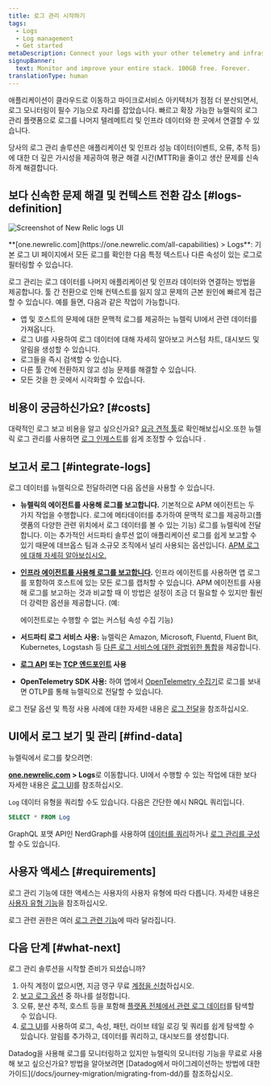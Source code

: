 ```yaml
---
title: 로그 관리 시작하기
tags:
  - Logs
  - Log management
  - Get started
metaDescription: Connect your logs with your other telemetry and infrastructure data with the log management capabilities in New Relic.
signupBanner:
  text: Monitor and improve your entire stack. 100GB free. Forever.
translationType: human
---
```



애플리케이션이 클라우드로 이동하고 마이크로서비스 아키텍처가 점점 더 분산되면서, 로그 모니터링이 필수 기능으로 자리를 잡았습니다. 빠르고 확장 가능한 뉴렐릭의 로그 관리 플랫폼으로 로그를 나머지 텔레메트리 및 인프라 데이터와 한 곳에서 연결할 수 있습니다.

당사의 로그 관리 솔루션은 애플리케이션 및 인프라 성능 데이터(이벤트, 오류, 추적 등)에 대한 더 깊은 가시성을 제공하여 평균 해결 시간(MTTR)을 줄이고 생산 문제를 신속하게 해결합니다.

## 보다 신속한 문제 해결 및 컨텍스트 전환 감소 [#logs-definition]

<img
  title="Screenshot of New Relic logs UI"
  alt="Screenshot of New Relic logs UI"
  src={logsMainLogsUi}
/>

<figcaption>
  **[one.newrelic.com](https://one.newrelic.com/all-capabilities) > Logs**: 기본 로그 UI 페이지에서 모든 로그를 확인한 다음 특정 텍스트나 다른 속성이 있는 로그로 필터링할 수 있습니다.
</figcaption>

로그 관리는 로그 데이터를 나머지 애플리케이션 및 인프라 데이터와 연결하는 방법을 제공합니다. 툴 간 전환으로 인해 컨텍스트를 잃지 않고 문제의 근본 원인에 빠르게 접근할 수 있습니다. 예를 들면, 다음과 같은 작업이 가능합니다.

* 앱 및 호스트의 문제에 대한 문맥적 로그를 제공하는 뉴렐릭 UI에서 관련 데이터를 가져옵니다.
* 로그 UI를 사용하여 로그 데이터에 대해 자세히 알아보고 커스텀 차트, 대시보드 및 알림을 생성할 수 있습니다.
* 로그들을 즉시 검색할 수 있습니다.
* 다른 툴 간에 전환하지 않고 성능 문제를 해결할 수 있습니다.
* 모든 것을 한 곳에서 시각화할 수 있습니다.

## 비용이 궁금하신가요? [#costs]

대략적인 로그 보고 비용을 알고 싶으신가요? [요금 견적 툴](https://newrelic.com/blog/nerdlog/estimate-data-cost)로 확인해보십시오.또한 뉴렐릭 로그 관리를 사용하면 [로그 인제스트](/docs/data-apis/manage-data/manage-data-coming-new-relic)를 쉽게 조정할 수 있습니다 .

## 보고서 로그 [#integrate-logs]

로그 데이터를 뉴렐릭으로 전달하려면 다음 옵션을 사용할 수 있습니다.

* **뉴렐릭의 <InlinePopover type="apm"/>에이전트를 사용해 로그를 보고합니다.** 기본적으로 APM 에이전트는 두 가지 작업을 수행합니다. 로그에 메타데이터를 추가하여 문맥적 로그를 제공하고(플랫폼의 다양한 관련 위치에서 로그 데이터를 볼 수 있는 기능) 로그를 뉴렐릭에 전달합니다. 이는 추가적인 서드파티 솔루션 없이 애플리케이션 로그를 쉽게 보고할 수 있기 때문에 데브옵스 팀과 소규모 조직에서 널리 사용되는 옵션입니다. [APM 로그에 대해 자세히 알아보십시오.](/docs/apm/new-relic-apm/getting-started/get-started-logs-context)

* **[인프라 에이전트를 사용해 로그를 보고합니다](/docs/logs/forward-logs/forward-your-logs-using-infrastructure-agent).** 인프라 에이전트를 사용하면 앱 로그를 포함하여 호스트에 있는 모든 로그를 캡처할 수 있습니다. APM 에이전트를 사용해 로그를 보고하는 것과 비교할 때 이 방법은 설정이 조금 더 필요할 수 있지만 훨씬 더 강력한 옵션을 제공합니다. (예:

  <InlinePopover type="apm"/>

  에이전트로는 수행할 수 없는 커스텀 속성 수집 기능)

* **서드파티 로그 서비스 사용:** 뉴렐릭은 Amazon, Microsoft, Fluentd, Fluent Bit, Kubernetes, Logstash 등 [다른 로그 서비스에 대한 광범위한 통합](/docs/logs/forward-logs/enable-log-management-new-relic)을 제공합니다.

* **[로그 API](/docs/logs/log-api/introduction-log-api/) 또는 [TCP 엔드포인트](/docs/logs/log-api/use-tcp-endpoint-forward-logs-new-relic) 사용**

* **OpenTelemetry SDK 사용:** 하여 앱에서 [OpenTelemetry 수집기](/docs/more-integrations/open-source-telemetry-integrations/opentelemetry/best-practices/opentelemetry-best-practices-logs)로 로그를 보내면 OTLP를 통해 뉴렐릭으로 전달할 수 있습니다.

로그 전달 옵션 및 특정 사용 사례에 대한 자세한 내용은 [로그 전달](/docs/logs/forward-logs/enable-log-management-new-relic)을 참조하십시오.

## UI에서 로그 보기 및 관리 [#find-data]

뉴렐릭에서 로그를 찾으려면:

**[one.newrelic.com](https://one.newrelic.com/all-capabilities) > Logs**로 이동합니다. UI에서 수행할 수 있는 작업에 대한 보다 자세한 내용은 [로그 UI](/docs/logs/ui-data/use-logs-ui)를 참조하십시오.

`Log` 데이터 유형을 쿼리할 수도 있습니다. 다음은 간단한 예시 NRQL 쿼리입니다.

```sql
SELECT * FROM Log
```

GraphQL 포맷 API인 NerdGraph를 사용하여 [데이터를 쿼리](/docs/apis/nerdgraph/examples/nerdgraph-nrql-tutorial)하거나 [로그 관리를 구성](/docs/apis/nerdgraph/examples/nerdgraph-log-parsing-rules-tutorial)할 수도 있습니다.

## 사용자 액세스 [#requirements]

로그 관리 기능에 대한 액세스는 사용자의 사용자 유형에 따라 다릅니다. 자세한 내용은 [사용자 유형 기능](/docs/accounts/accounts-billing/new-relic-one-user-management/user-type#user-type-capabilities)을 참조하십시오.

로그 관련 권한은 여러 [로그 관련 기능](/docs/accounts/accounts-billing/new-relic-one-user-management/user-capabilities#logs)에 따라 달라집니다.

## 다음 단계 [#what-next]

로그 관리 솔루션을 시작할 준비가 되셨습니까?

1. 아직 계정이 없으시면, 지금 영구 무료 [계정을 신청](https://newrelic.com/signup)하십시오.
2. [보고 로그 옵션](#integrate-logs) 중 하나를 설정합니다.
3. 오류, 분산 추적, 호스트 등을 포함해 [플랫폼 전체에서 관련 로그 데이터](/docs/apm/new-relic-apm/getting-started/get-started-logs-context#response-time-example)를 탐색할 수 있습니다.
4. [로그 UI](/docs/logs/ui-data/use-logs-ui)를 사용하여 로그, 속성, 패턴, 라이브 테일 로깅 및 쿼리를 쉽게 탐색할 수 있습니다. 알림를 추가하고, 데이터를 쿼리하고, 대시보드를 생성합니다.

<Callout variant="tip">
  Datadog을 사용해 로그를 모니터링하고 있지만 뉴렐릭의 모니터링 기능을 무료로 사용해 보고 싶으신가요? 방법을 알아보려면 [Datadog에서 마이그레이션하는 방법에 대한 가이드](/docs/journey-migration/migrating-from-dd/)를 참조하십시오.
</Callout>